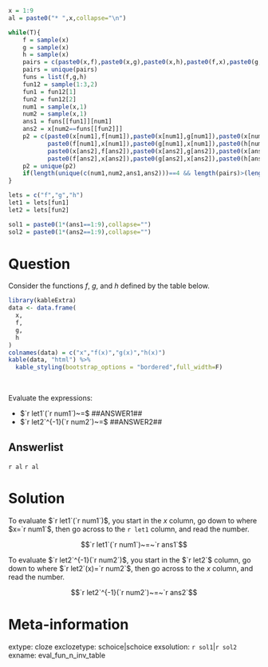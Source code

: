 ```r
x = 1:9
al = paste0("* ",x,collapse="\n")

while(T){
    f = sample(x)
    g = sample(x)
    h = sample(x)
    pairs = c(paste0(x,f),paste0(x,g),paste0(x,h),paste0(f,x),paste0(g,x),paste0(h,x))
    pairs = unique(pairs)
    funs = list(f,g,h)
    fun12 = sample(1:3,2)
    fun1 = fun12[1]
    fun2 = fun12[2]
    num1 = sample(x,1)
    num2 = sample(x,1)
    ans1 = funs[[fun1]][num1]
    ans2 = x[num2==funs[[fun2]]]
    p2 = c(paste0(x[num1],f[num1]),paste0(x[num1],g[num1]),paste0(x[num1],h[num1]),
           paste0(f[num1],x[num1]),paste0(g[num1],x[num1]),paste0(h[num1],x[num1]),
           paste0(x[ans2],f[ans2]),paste0(x[ans2],g[ans2]),paste0(x[ans2],h[ans2]),
           paste0(f[ans2],x[ans2]),paste0(g[ans2],x[ans2]),paste0(h[ans2],x[ans2]))
    p2 = unique(p2)
    if(length(unique(c(num1,num2,ans1,ans2)))==4 && length(pairs)>(length(x)*6-9) && length(p2)==12){break}
}

lets = c("f","g","h")
let1 = lets[fun1]
let2 = lets[fun2]

sol1 = paste0(1*(ans1==1:9),collapse="")
sol2 = paste0(1*(ans2==1:9),collapse="")

```

Question
========

Consider the functions $f$, $g$, and $h$ defined by the table below.

```r
library(kableExtra)
data <- data.frame(
  x,
  f,
  g,
  h
)
colnames(data) = c("x","f(x)","g(x)","h(x)")
kable(data, "html") %>%
  kable_styling(bootstrap_options = "bordered",full_width=F)
```
\

Evaluate the expressions:

* $`r let1`(`r num1`)~=$ ##ANSWER1##
* $`r let2`^{-1}(`r num2`)~=$ ##ANSWER2##


Answerlist
--------

`r al`
`r al`


Solution
========

To evaluate $`r let1`(`r num1`)$, you start in the $x$ column, go down to where $x=`r num1`$, then go across to the `r let1` column, and read the number.

$$`r let1`(`r num1`)~=~`r ans1`$$

To evaluate $`r let2`^{-1}(`r num2`)$, you start in the $`r let2`$ column, go down to where $`r let2`(x)=`r num2`$, then go across to the $x$ column, and read the number.


$$`r let2`^{-1}(`r num2`)~=~`r ans2`$$



Meta-information
============
extype: cloze
exclozetype: schoice|schoice
exsolution: `r sol1`|`r sol2`
exname: eval_fun_n_inv_table